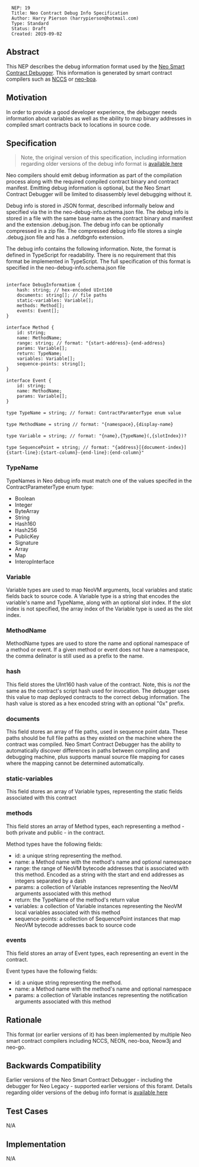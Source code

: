 <pre>
  NEP: 19
  Title: Neo Contract Debug Info Specification
  Author: Harry Pierson (harrypierson@hotmail.com)
  Type: Standard
  Status: Draft
  Created: 2019-09-02
</pre>

==Abstract==

This NEP describes the debug information format used by the [https://github.com/neo-project/neo-debugger Neo Smart Contract Debugger]. 
This information is generated by smart contract compilers such as [https://github.com/neo-project/neo-devpack-dotnet NCCS] or [https://github.com/CityOfZion/neo-boa neo-boa].

==Motivation==

In order to provide a good developer experience, the debugger needs information about variables as well as the ability to map binary addresses in compiled smart contracts back to locations in source code.

==Specification==

<blockquote>
Note, the original version of this specification, including information regarding older versions of the debug info format is [https://github.com/ngdenterprise/design-notes/blob/master/NDX-DN11%20-%20NEO%20Debug%20Info%20Specification.md available here]
</blockquote>

Neo compilers should emit debug information as part of the compilation process along with the required compiled contract binary and contract manifest.
Emitting debug information is optional, but the Neo Smart Contract Debugger will be limited to disassembly level debugging without it.

Debug info is stored in JSON format, described informally below and specified via the in the neo-debug-info.schema.json file. 
The debug info is stored in a file with the same base name as the contract binary and manifest and the extension .debug.json. 
The debug info can be optionally compressed in a zip file. The compressed debug info file stores a single .debug.json file and has a .nefdbgnfo extension.

The debug info contains the following information. Note, the format is defined in TypeScript for readability. 
There is no requirement that this format be implemented in TypeScript.
The full specification of this format is specified in the neo-debug-info.schema.json file

 <nowiki>
interface DebugInformatiom {
    hash: string; // hex-encoded UInt160
    documents: string[]; // file paths
    static-variables: Variable[]; 
    methods: Method[];
    events: Event[];
}

interface Method {
    id: string;
    name: MethodName; 
    range: string; // format: "{start-address}-{end-address}
    params: Variable[]; 
    return: TypeName;
    variables: Variable[]; 
    sequence-points: string[];
}

interface Event {
    id: string;
    name: MethodName; 
    params: Variable[]; 
}

type TypeName = string; // format: ContractParamterType enum value

type MethodName = string // format: "{namespace},{display-name}

type Variable = string; // format: "{name},{TypeName}(,{slotIndex})?

type SequencePoint = string; // format: "{address}[{document-index}]{start-line}:{start-column}-{end-line}:{end-column}"
</nowiki>

=== TypeName ===

TypeNames in Neo debug info must match one of the values specifed in the ContractParameterType enum type:

* Boolean
* Integer
* ByteArray
* String
* Hash160
* Hash256
* PublicKey
* Signature
* Array
* Map
* InteropInterface

=== Variable ===

Variable types are used to map NeoVM arguments, local variables and static fields back to source code.
A Variable type is a string that encodes the variable's name and TypeName, along with an optional slot index.
If the slot index is not specified, the array index of the Variable type is used as the slot index.

=== MethodName ===

MethodName types are used to store the name and optional namespace of a method or event.
If a given method or event does not have a namespace, the comma delinator is still used as a prefix to the name.

=== hash ===

This field stores the UInt160 hash value of the contract. Note, this is ''not'' the same as the contract's script hash used for invocation. 
The debugger uses this value to map deployed contracts to the correct debug information.
The hash value is stored as a hex encoded string with an optional "0x" prefix.

=== documents ===

This field stores an array of file paths, used in sequence point data.
These paths should be full file paths as they existed on the machine where the contract was compiled.
Neo Smart Contract Debugger has the ability to automatically discover differences in paths between compiling and debugging machine, plus supports manual source file mapping for cases where the mapping cannot be determined automatically.

=== static-variables ===

This field stores an array of Variable types, representing the static fields associated with this contract

=== methods ===

This field stores an array of Method types, each representing a method - both private and public - in the contract. 

Method types have the following fields:

* id: a unique string representing the method.
* name: a Method name with the method's name and optional namespace
* range: the range of NeoVM bytecode addresses that is associated with this method. Encoded as a string with the start and end addresses as integers separated by a dash
* params: a collection of Variable instances representing the NeoVM arguments associated with this method
* return: the TypeName of the method's return value
* variables: a collection of Variable instances representing the NeoVM local variables associated with this method
* sequence-points: a collection of SequencePoint instances that map NeoVM bytecode addresses back to source code

=== events ===

This field stores an array of Event types, each representing an event in the contract. 

Event types have the following fields:

* id: a unique string representing the method.
* name: a Method name with the method's name and optional namespace
* params: a collection of Variable instances representing the notification arguments associated with this method

==Rationale==

This format (or earlier versions of it) has been implemented by multiple Neo smart contract compilers including NCCS, NEON, neo-boa, Neow3j and neo-go.
==Backwards Compatibility==

Earlier versions of the Neo Smart Contract Debugger - including the debugger for Neo Legacy - supported earlier versions of this foramt. Details regarding older versions of the debug info format is [https://github.com/ngdenterprise/design-notes/blob/master/NDX-DN11%20-%20NEO%20Debug%20Info%20Specification.md available here]

==Test Cases==

N/A

==Implementation==

N/A

